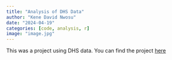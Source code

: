 ```yaml
---
title: "Analysis of DHS Data"
author: "Kene David Nwosu"
date: "2024-04-19"
categories: [code, analysis, r]
image: "image.jpg"
---
```


This was a project using DHS data. You can find the project [here](https://demolandscapes.info/){target="_blank"}

